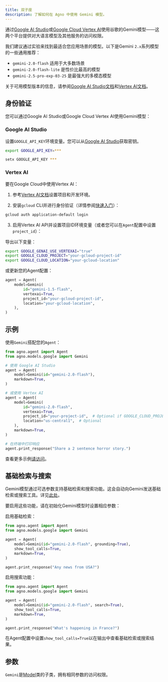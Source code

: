 ```yaml
---
title: 双子座
description: 了解如何在 Agno 中使用 Gemini 模型。
---
```

通过[Google AI Studio](https://ai.google.dev/gemini-api/docs)或[Google Cloud Vertex AI](https://cloud.google.com/vertex-ai/generative-ai/docs/overview)使用谷歌的Gemini模型——这两个平台提供对大语言模型及其他服务的访问权限。

我们建议通过实验来找到最适合您应用场景的模型。以下是Gemini `2.x`系列模型的一些通用推荐：

- `gemini-2.0-flash` 适用于大多数场景
- `gemini-2.0-flash-lite` 是性价比最高的模型
- `gemini-2.5-pro-exp-03-25` 是最强大的多模态模型

关于可用模型版本的信息，请参阅[Google AI Studio文档](https://ai.google.dev/gemini-api/docs/models)和[Vertex AI文档](https://cloud.google.com/vertex-ai/generative-ai/docs/learn/models)。

## 身份验证

您可以通过Google AI Studio或Google Cloud Vertex AI使用Gemini模型：

### Google AI Studio

设置`GOOGLE_API_KEY`环境变量。您可以从[Google AI Studio](https://ai.google.dev/gemini-api/docs/api-key)获取密钥。

<CodeGroup>

```bash Mac
export GOOGLE_API_KEY=***
```

```bash Windows
setx GOOGLE_API_KEY ***
```

</CodeGroup>

### Vertex AI

要在Google Cloud中使用Vertex AI：

1. 参考[Vertex AI文档](https://cloud.google.com/vertex-ai/docs/start/cloud-environment)设置项目和开发环境。

2. 安装`gcloud` CLI并进行身份验证（详情参阅[快速入门](https://cloud.google.com/vertex-ai/generative-ai/docs/start/quickstarts/quickstart-multimodal)）：

```bash
gcloud auth application-default login
```

3. 启用Vertex AI API并设置项目ID环境变量（或者您可以在`Agent`配置中设置`project_id`）：

导出以下变量：

```bash
export GOOGLE_GENAI_USE_VERTEXAI="true"
export GOOGLE_CLOUD_PROJECT="your-gcloud-project-id"
export GOOGLE_CLOUD_LOCATION="your-gcloud-location"
```

或更新您的Agent配置：

```python
agent = Agent(
    model=Gemini(
        id="gemini-1.5-flash",
        vertexai=True,
        project_id="your-gcloud-project-id",
        location="your-gcloud-location",
    ),
)
```

## 示例

使用`Gemini`搭配您的`Agent`：

<CodeGroup>

```python agent.py
from agno.agent import Agent
from agno.models.google import Gemini

# 使用 Google AI Studio
agent = Agent(
    model=Gemini(id="gemini-2.0-flash"),
    markdown=True,
)

# 或使用 Vertex AI
agent = Agent(
    model=Gemini(
        id="gemini-2.0-flash",
        vertexai=True,
        project_id="your-project-id",  # Optional if GOOGLE_CLOUD_PROJECT is set
        location="us-central1",  # Optional
    ),
    markdown=True,
)

# 在终端中打印响应
agent.print_response("Share a 2 sentence horror story.")
```

</CodeGroup>

<Note> 查看更多示例[请访问](../examples/models/gemini)。 </Note>

## 基础检索与搜索

Gemini模型通过可选参数支持基础检索和搜索功能。这会自动向Gemini发送基础检索或搜索工具。详见[此处](https://ai.google.dev/gemini-api/docs/grounding?lang=python)。

要启用这些功能，请在初始化Gemini模型时设置相应参数：

启用基础检索：

<CodeGroup>

```python
from agno.agent import Agent
from agno.models.google import Gemini

agent = Agent(
    model=Gemini(id="gemini-2.0-flash", grounding=True),
    show_tool_calls=True,
    markdown=True,
)

agent.print_response("Any news from USA?")
```

</CodeGroup>

启用搜索功能：

<CodeGroup>

```python
from agno.agent import Agent
from agno.models.google import Gemini

agent = Agent(
    model=Gemini(id="gemini-2.0-flash", search=True),
    show_tool_calls=True,
    markdown=True,
)

agent.print_response("What's happening in France?")
```

</CodeGroup>

在Agent配置中设置`show_tool_calls=True`以在输出中查看基础检索或搜索结果。

## 参数

<Snippet file="model-google-params.mdx" />

`Gemini`是[Model](/reference/models/model)类的子类，拥有相同参数的访问权限。